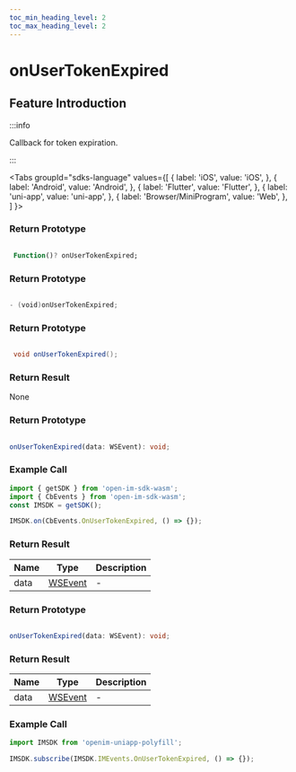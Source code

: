```yaml
---
toc_min_heading_level: 2
toc_max_heading_level: 2
---
```


# onUserTokenExpired

## Feature Introduction

:::info

Callback for token expiration.

:::

<Tabs
groupId="sdks-language"
values={[
{ label: 'iOS', value: 'iOS', },
{ label: 'Android', value: 'Android', },
{ label: 'Flutter', value: 'Flutter', },
{ label: 'uni-app', value: 'uni-app', },
{ label: 'Browser/MiniProgram', value: 'Web', },
]
}>

<TabItem value="Flutter">

### Return Prototype

```dart showLineNumbers

 Function()? onUserTokenExpired;

```

</TabItem>

<TabItem value="iOS">

### Return Prototype

```swift showLineNumbers

- (void)onUserTokenExpired;

```

</TabItem>

<TabItem value="Android">

### Return Prototype

```java showLineNumbers

 void onUserTokenExpired();

```
### Return Result
None

</TabItem>

<TabItem value="Web">

### Return Prototype

```ts showLineNumbers

onUserTokenExpired(data: WSEvent): void;

```

### Example Call

```js showLineNumbers
import { getSDK } from 'open-im-sdk-wasm';
import { CbEvents } from 'open-im-sdk-wasm';
const IMSDK = getSDK();

IMSDK.on(CbEvents.OnUserTokenExpired, () => {});
```

### Return Result

| Name | Type                                    | Description |
| ---- | --------------------------------------- | ----------- |
| data | [WSEvent](/class/response.mdx) | -          |

</TabItem>

<TabItem value="uni-app">

### Return Prototype

```ts showLineNumbers

onUserTokenExpired(data: WSEvent): void;

```

### Return Result

| Name | Type                                    | Description |
| ---- | --------------------------------------- | ----------- |
| data | [WSEvent](/class/response.mdx) | -          |

### Example Call

```js showLineNumbers
import IMSDK from 'openim-uniapp-polyfill';

IMSDK.subscribe(IMSDK.IMEvents.OnUserTokenExpired, () => {});
```

</TabItem>

</Tabs>
